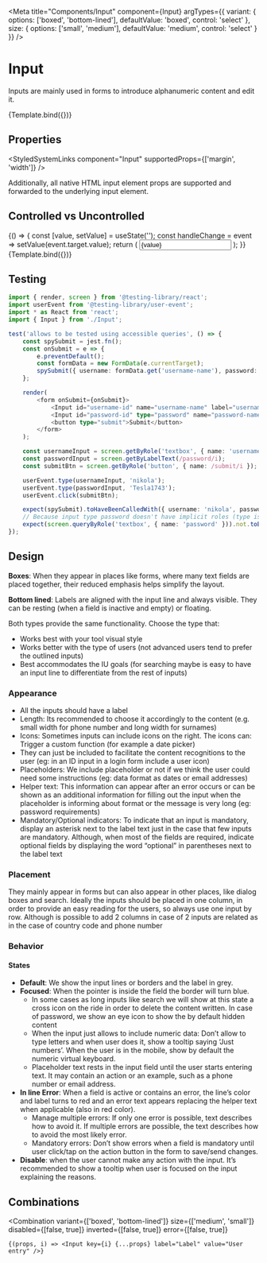 
<Meta
    title="Components/Input"
    component={Input}
    argTypes={{
        variant: {
            options: ['boxed', 'bottom-lined'],
            defaultValue: 'boxed',
            control: 'select'
        },
        size: {
            options: ['small', 'medium'],
            defaultValue: 'medium',
            control: 'select'
        }
    }}
/>


# Input

Inputs are mainly used in forms to introduce alphanumeric content and edit it.

<Canvas>
    <Story
        name="Basic"
        args={{
            variant: 'boxed',
            placeholder: 'user@free-now.com',
            label: 'E-Mail Address',
            id: 'email'
        }}
    >
        {Template.bind({})}
    </Story>
</Canvas>

## Properties

<ArgsTable of={Input} />

<StyledSystemLinks component="Input" supportedProps={['margin', 'width']} />

Additionally, all native HTML input element props are supported and forwarded to the underlying input element.

## Controlled vs Uncontrolled

<Canvas>
    <Story name="Controlled Input">
        {() => {
            const [value, setValue] = useState('');
            const handleChange = event => setValue(event.target.value);
            return (
                <Input
                    value={value}
                    onChange={handleChange}
                    variant="boxed"
                    placeholder="Type..."
                    label="Controlled input"
                    id="email"
                />
            );
        }}
    </Story>
    <Story name="Uncontrolled Input" args={{ label: 'Uncontrolled input' }}>
        {Template.bind({})}
    </Story>
</Canvas>

## Testing

```ts
import { render, screen } from '@testing-library/react';
import userEvent from '@testing-library/user-event';
import * as React from 'react';
import { Input } from './Input';

test('allows to be tested using accessible queries', () => {
    const spySubmit = jest.fn();
    const onSubmit = e => {
        e.preventDefault();
        const formData = new FormData(e.currentTarget);
        spySubmit({ username: formData.get('username-name'), password: formData.get('password-name') });
    };

    render(
        <form onSubmit={onSubmit}>
            <Input id="username-id" name="username-name" label="username" />
            <Input id="password-id" type="password" name="password-name" label="password" />
            <button type="submit">Submit</button>
        </form>
    );

    const usernameInput = screen.getByRole('textbox', { name: 'username' });
    const passwordInput = screen.getByLabelText(/password/i);
    const submitBtn = screen.getByRole('button', { name: /submit/i });

    userEvent.type(usernameInput, 'nikola');
    userEvent.type(passwordInput, 'Tesla1743');
    userEvent.click(submitBtn);

    expect(spySubmit).toHaveBeenCalledWith({ username: 'nikola', password: 'Tesla1743' });
    // Because input type password doesn't have implicit roles (type is passing as prop as expected) https://www.w3.org/TR/html-aria/#docconformance
    expect(screen.queryByRole('textbox', { name: 'password' })).not.toBeInTheDocument();
});
```

## Design

**Boxes**: When they appear in places like forms, where many text fields are placed together, their reduced emphasis helps simplify the layout.

**Bottom lined**: Labels are aligned with the input line and always visible. They can be resting (when a field is inactive and empty) or floating.

Both types provide the same functionality. Choose the type that:

-   Works best with your tool visual style
-   Works better with the type of users (not advanced users tend to prefer the outlined inputs)
-   Best accommodates the IU goals (for searching maybe is easy to have an input line to differentiate from the rest of inputs)

### Appearance

-   All the inputs should have a label
-   Length: Its recommended to choose it accordingly to the content (e.g. small width for phone number and long width for surnames)
-   Icons: Sometimes inputs can include icons on the right. The icons can:
    Trigger a custom function (for example a date picker)
-   They can just be included to facilitate the content recognitions to the user (eg: in an ID input in a login form include a user icon)
-   Placeholders: We include placeholder or not if we think the user could need some instructions (eg: data format as dates or email addresses)
-   Helper text: This information can appear after an error occurs or can be shown as an additional information for filling out the input when the placeholder is informing about format or the message is very long (eg: password requirements)
-   Mandatory/Optional indicators: To indicate that an input is mandatory, display an asterisk next to the label text just in the case that few inputs are mandatory. Although, when most of the fields are required, indicate optional fields by displaying the word “optional” in parentheses next to the label text

### Placement

They mainly appear in forms but can also appear in other places, like dialog boxes and search.
Ideally the inputs should be placed in one column, in order to provide an easy reading for the users, so always use one input by row. Although is possible to add 2 columns in case of 2 inputs are related as in the case of country code and phone number

### Behavior

#### States

-   **Default**: We show the input lines or borders and the label in grey.
-   **Focused**: When the pointer is inside the field the border will turn blue.
    -   In some cases as long inputs like search we will show at this state a cross icon on the ride in order to delete the content written. In case of password, we show an eye icon to show the by default hidden content
    -   When the input just allows to include numeric data: Don’t allow to type letters and when user does it, show a tooltip saying ‘Just numbers’. When the user is in the mobile, show by default the numeric virtual keyboard.
    -   Placeholder text rests in the input field until the user starts entering text. It may contain an action or an example, such as a phone number or email address.
-   **In line Error**: When a field is active or contains an error, the line’s color and label turns to red and an error text appears replacing the helper text when applicable (also in red color).
    -   Manage multiple errors: If only one error is possible, text describes how to avoid it. If multiple errors are possible, the text describes how to avoid the most likely error.
    -   Mandatory errors: Don’t show errors when a field is mandatory until user click/tap on the action button in the form to save/send changes.
-   **Disable**: when the user cannot make any action with the input. It’s recommended to show a tooltip when user is focused on the input explaining the reasons.

## Combinations

<Combination
    variant={['boxed', 'bottom-lined']}
    size={['medium', 'small']}
    disabled={[false, true]}
    inverted={[false, true]}
    error={[false, true]}
>
    {(props, i) => <Input key={i} {...props} label="Label" value="User entry" />}
</Combination>

